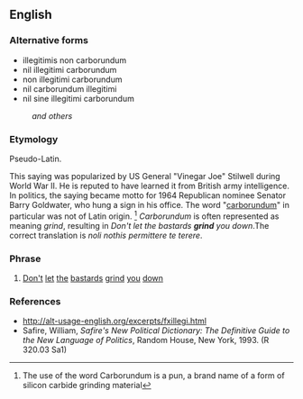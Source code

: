 ==English==

===Alternative forms===
* illegitimis non carborundum
* nil illegitimi carborundum
* non illegitimi carborundum
* nil carborundum illegitimi
* nil sine illegitimi carborundum
: ''and others''

===Etymology===
Pseudo-Latin.

This saying was popularized by US General "Vinegar Joe" Stilwell during World War II. He is reputed to have learned it from British army intelligence. In politics, the saying became motto for 1964 Republican nominee Senator Barry Goldwater, who hung a sign in his office. The word "[[carborundum]]" in particular was not of Latin origin. <ref>The use of the word Carborundum is a pun, a brand name of a form of silicon carbide grinding material</ref> ''Carborundum'' is often represented as meaning ''grind'', resulting in ''Don't let the bastards '''grind''' you down''.The correct translation is ''noli nothis permittere te terere''.

===Phrase===
{{head|en|phrase}}

# [[don't|Don't]] [[let]] [[the]] [[bastard]]s [[grind]] [[you]] [[down]]

===References===
* http://alt-usage-english.org/excerpts/fxillegi.html
* Safire, William, ''Safire's New Political Dictionary: The Definitive Guide to the New Language of Politics'', Random House, New York, 1993. (R 320.03 Sa1)
<references/>